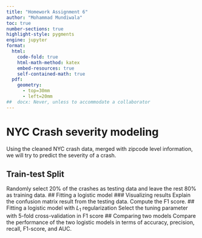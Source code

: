 ```yaml
---
title: "Homework Assignment 6"
author: "Mohammad Mundiwala"
toc: true
number-sections: true
highlight-style: pygments
engine: jupyter
format: 
  html: 
    code-fold: true
    html-math-method: katex
    embed-resources: true
    self-contained-math: true
  pdf: 
    geometry: 
      - top=30mm
      - left=20mm
##  docx: Never, unless to accommodate a collaborator
---
```


# NYC Crash severity modeling
Using the cleaned NYC crash data, merged with zipcode level
information, we will try to predict the severity of a crash. 

## Train-test Split
Randomly select 20% of the crashes as testing data and leave the rest 80% as training data.
## Fitting a logistic model
### Visualizing results
Explain the confusion matrix result from the testing data. Compute the F1 score.
## Fitting a logistic model with $L_1$ regularization
Select the tuning parameter with 5-fold cross-validation in F1 score
## Comparing two models
Compare the performance of the two logistic models in terms of accuracy, precision, recall, F1-score, and AUC.

